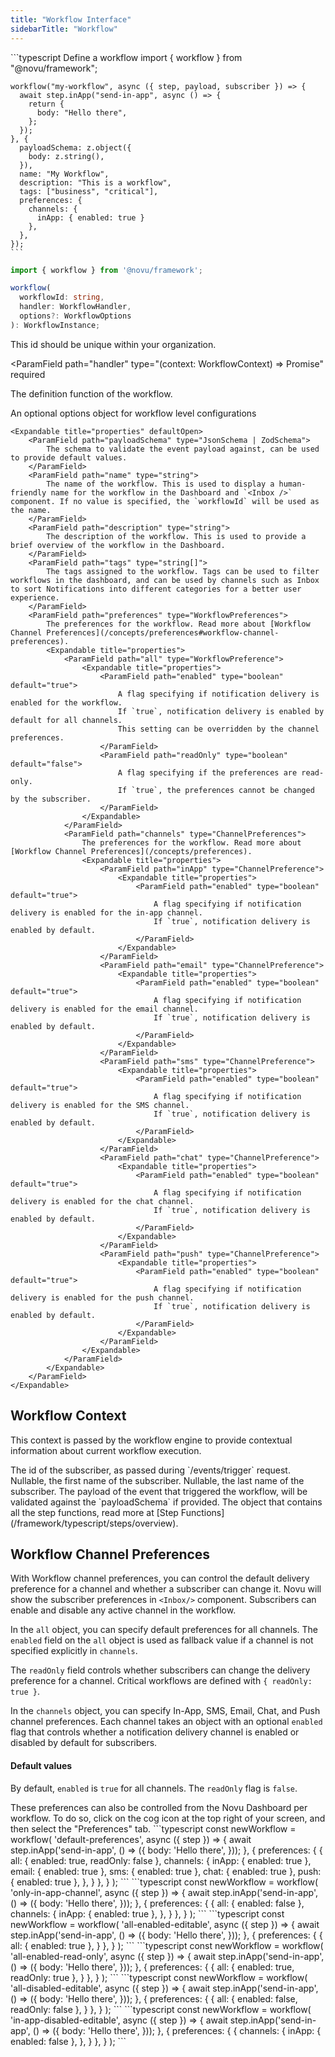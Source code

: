 ```yaml
---
title: "Workflow Interface"
sidebarTitle: "Workflow"
---
```


<RequestExample>
    ```typescript Define a workflow
    import { workflow } from "@novu/framework";

    workflow("my-workflow", async ({ step, payload, subscriber }) => {
      await step.inApp("send-in-app", async () => {
        return {
          body: "Hello there",
        };
      });
    }, {
      payloadSchema: z.object({
        body: z.string(),
      }),
      name: "My Workflow",
      description: "This is a workflow",
      tags: ["business", "critical"],
      preferences: {
        channels: {
          inApp: { enabled: true }
        },
      },
    });
    ```
</RequestExample>

```typescript
import { workflow } from '@novu/framework';

workflow(
  workflowId: string,
  handler: WorkflowHandler,
  options?: WorkflowOptions
): WorkflowInstance;
```

<ParamField path="workflowId" type="number" required>
  This id should be unique within your organization.
</ParamField>

<ParamField
  path="handler"
  type="(context: WorkflowContext) => Promise<void>"
  required
>
  The definition function of the workflow.
</ParamField>

<ParamField path="options" type="WorkflowOptions">
    An optional options object for workflow level configurations

    <Expandable title="properties" defaultOpen>
        <ParamField path="payloadSchema" type="JsonSchema | ZodSchema">
            The schema to validate the event payload against, can be used to provide default values.
        </ParamField>
        <ParamField path="name" type="string">
            The name of the workflow. This is used to display a human-friendly name for the workflow in the Dashboard and `<Inbox />` component. If no value is specified, the `workflowId` will be used as the name.
        </ParamField>
        <ParamField path="description" type="string">
            The description of the workflow. This is used to provide a brief overview of the workflow in the Dashboard.
        </ParamField>
        <ParamField path="tags" type="string[]">
            The tags assigned to the workflow. Tags can be used to filter workflows in the dashboard, and can be used by channels such as Inbox to sort Notifications into different categories for a better user experience.
        </ParamField>
        <ParamField path="preferences" type="WorkflowPreferences">
            The preferences for the workflow. Read more about [Workflow Channel Preferences](/concepts/preferences#workflow-channel-preferences).
            <Expandable title="properties">
                <ParamField path="all" type="WorkflowPreference">
                    <Expandable title="properties">
                        <ParamField path="enabled" type="boolean" default="true">
                            A flag specifying if notification delivery is enabled for the workflow.
                            If `true`, notification delivery is enabled by default for all channels.
                            This setting can be overridden by the channel preferences.
                        </ParamField>
                        <ParamField path="readOnly" type="boolean" default="false">
                            A flag specifying if the preferences are read-only.
                            If `true`, the preferences cannot be changed by the subscriber.
                        </ParamField>
                    </Expandable>
                </ParamField>
                <ParamField path="channels" type="ChannelPreferences">
                    The preferences for the workflow. Read more about [Workflow Channel Preferences](/concepts/preferences).
                    <Expandable title="properties">
                        <ParamField path="inApp" type="ChannelPreference">
                            <Expandable title="properties">
                                <ParamField path="enabled" type="boolean" default="true">
                                    A flag specifying if notification delivery is enabled for the in-app channel.
                                    If `true`, notification delivery is enabled by default.
                                </ParamField>
                            </Expandable>
                        </ParamField>
                        <ParamField path="email" type="ChannelPreference">
                            <Expandable title="properties">
                                <ParamField path="enabled" type="boolean" default="true">
                                    A flag specifying if notification delivery is enabled for the email channel.
                                    If `true`, notification delivery is enabled by default.
                                </ParamField>
                            </Expandable>
                        </ParamField>
                        <ParamField path="sms" type="ChannelPreference">
                            <Expandable title="properties">
                                <ParamField path="enabled" type="boolean" default="true">
                                    A flag specifying if notification delivery is enabled for the SMS channel.
                                    If `true`, notification delivery is enabled by default.
                                </ParamField>
                            </Expandable>
                        </ParamField>
                        <ParamField path="chat" type="ChannelPreference">
                            <Expandable title="properties">
                                <ParamField path="enabled" type="boolean" default="true">
                                    A flag specifying if notification delivery is enabled for the chat channel.
                                    If `true`, notification delivery is enabled by default.
                                </ParamField>
                            </Expandable>
                        </ParamField>
                        <ParamField path="push" type="ChannelPreference">
                            <Expandable title="properties">
                                <ParamField path="enabled" type="boolean" default="true">
                                    A flag specifying if notification delivery is enabled for the push channel.
                                    If `true`, notification delivery is enabled by default.
                                </ParamField>
                            </Expandable>
                        </ParamField>
                    </Expandable>
                </ParamField>
            </Expandable>
        </ParamField>
    </Expandable>

</ParamField>

## Workflow Context

This context is passed by the workflow engine to provide contextual information about current workflow execution.

<ParamField path="subscriber" type="Subscriber">
  <Expandable title="properties">
    <ParamField path="subscriberId" type="string" required>
      The id of the subscriber, as passed during `/events/trigger` request.
    </ParamField>
    <ParamField path="firstName" type="string">
      Nullable, the first name of the subscriber.
    </ParamField>
    <ParamField path="lastName" type="string">
      Nullable, the last name of the subscriber.
    </ParamField>
  </Expandable>
</ParamField>

<ParamField path="payload" type="InferProperties<payloadSchema>">
  The payload of the event that triggered the workflow, will be validated
  against the `payloadSchema` if provided.
</ParamField>

<ParamField path="step" type="object">
  The object that contains all the step functions, read more at [Step
  Functions](/framework/typescript/steps/overview).
</ParamField>

## Workflow Channel Preferences

With Workflow channel preferences, you can control the default delivery preference for a channel and whether a subscriber can change it. Novu will show the subscriber preferences in `<Inbox/>` component. Subscribers can enable and disable any active channel in the workflow.

In the `all` object, you can specify default preferences for all channels. The `enabled` field on the `all` object is used as fallback value if a channel is not specified explicitly in `channels`. 

The `readOnly` field controls whether subscribers can change the delivery preference for a channel. Critical workflows are defined with `{ readOnly: true }`.

In the `channels` object, you can specify In-App, SMS, Email, Chat, and Push channel preferences. Each channel takes an object with an optional `enabled` flag that controls whether a notification delivery channel is enabled or disabled by default for subscribers.

#### Default values

By default, `enabled` is `true` for all channels. The `readOnly` flag is `false`.

<Note>
These preferences can also be controlled from the Novu Dashboard per workflow. To do so, click on the cog icon at the top right of your screen, and then select the  "Preferences" tab.
</Note>

<Tabs>
<Tab title="Default">
```typescript
const newWorkflow = workflow(
  'default-preferences',
  async ({ step }) => {
    await step.inApp('send-in-app', () => ({
      body: 'Hello there',
    }));
  },
  {
    preferences: {
      {
        all: { enabled: true, readOnly: false },
        channels: {
          inApp: { enabled: true },
          email: { enabled: true },
          sms: { enabled: true },
          chat: { enabled: true },
          push: { enabled: true },
        },
      }
    },
  }
);
```
</Tab>
<Tab title="In-App Only - Editable">
```typescript
const newWorkflow = workflow(
  'only-in-app-channel',
  async ({ step }) => {
    await step.inApp('send-in-app', () => ({
      body: 'Hello there',
    }));
  },
  {
    preferences: {
      {
        all: { enabled: false },
        channels: {
          inApp: { enabled: true },
        },
      }
    },
  }
);
```
</Tab>
<Tab title="All Enabled - Editable">
```typescript
const newWorkflow = workflow(
  'all-enabled-editable',
  async ({ step }) => {
    await step.inApp('send-in-app', () => ({
      body: 'Hello there',
    }));
  },
  {
    preferences: {
      {
        all: { enabled: true },
      }
    },
  }
);
```
</Tab>
<Tab title="All Enabled - Critical">
```typescript
const newWorkflow = workflow(
  'all-enabled-read-only',
  async ({ step }) => {
    await step.inApp('send-in-app', () => ({
      body: 'Hello there',
    }));
  },
  {
    preferences: {
      {
        all: { enabled: true, readOnly: true },
      }
    },
  }
);
```
</Tab>
<Tab title="All Disabled - Editable">
```typescript
const newWorkflow = workflow(
  'all-disabled-editable',
  async ({ step }) => {
    await step.inApp('send-in-app', () => ({
      body: 'Hello there',
    }));
  },
  {
    preferences: {
      {
        all: { enabled: false, readOnly: false },
      }
    },
  }
);
```
</Tab>
<Tab title="In-App Disabled - Editable">
```typescript
const newWorkflow = workflow(
  'in-app-disabled-editable',
  async ({ step }) => {
    await step.inApp('send-in-app', () => ({
      body: 'Hello there',
    }));
  },
  {
    preferences: {
      {
        channels: {
          inApp: { enabled: false },
        },
      }
    },
  }
);
```
</Tab>
</Tabs>
